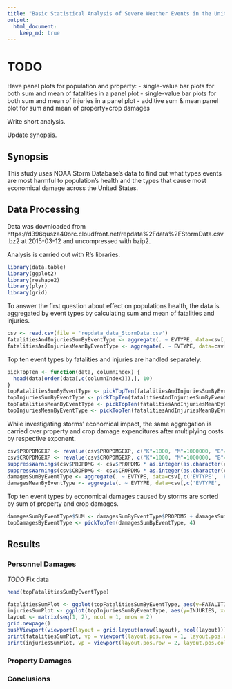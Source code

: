 ```yaml
---
title: "Basic Statistical Analysis of Severe Weather Events in the United States"
output: 
  html_document:
    keep_md: true
---
```


# TODO

Have panel plots for population and property:
- single-value bar plots for both sum and mean of fatalities in a panel plot
- single-value bar plots for both sum and mean of injuries in a panel plot
- additive sum & mean panel plot for sum and mean of property+crop damages

Write short analysis.

Update synopsis.

## Synopsis

This study uses NOAA Storm Database's data to find out what types events are most harmful to population's health and the types that cause most economical damage across the United States.

## Data Processing

Data was downloaded from https://d396qusza40orc.cloudfront.net/repdata%2Fdata%2FStormData.csv.bz2 at 2015-03-12 and uncompressed with bzip2.

Analysis is carried out with R's libraries.

```r
library(data.table)
library(ggplot2)
library(reshape2)
library(plyr)
library(grid)
```

To answer the first question about effect on populations health, the data is aggregated by event types by calculating sum and mean of fatalities and injuries.
```r
csv <- read.csv(file = 'repdata_data_StormData.csv')
fatalitiesAndInjuriesSumByEventType <- aggregate(. ~ EVTYPE, data=csv[,c('EVTYPE', 'FATALITIES', 'INJURIES')], FUN=sum)
fatalitiesAndInjuriesMeanByEventType <- aggregate(. ~ EVTYPE, data=csv[,c('EVTYPE', 'FATALITIES', 'INJURIES')], FUN=mean)
```

Top ten event types by fatalities and injuries are handled separately.
```r
pickTopTen <- function(data, columnIndex) {
  head(data[order(data[,c(columnIndex)]),], 10)
}
topFatalitiesSumByEventType <- pickTopTen(fatalitiesAndInjuriesSumByEventType, 2)
topInjuriesSumByEventType <- pickTopTen(fatalitiesAndInjuriesSumByEventType, 3)
topFatalitiesMeanByEventType <- pickTopTen(fatalitiesAndInjuriesMeanByEventType, 2)
topInjuriesMeanByEventType <- pickTopTen(fatalitiesAndInjuriesMeanByEventType, 3)
```

While investigating storms' economical impact, the same aggregation is carried over property and crop damage expenditures after multiplying costs by respective exponent.

```r
csv$PROPDMGEXP <- revalue(csv$PROPDMGEXP, c("K"=1000, "M"=1000000, "B"=1000000000), warn_missing = FALSE)
csv$CROPDMGEXP <- revalue(csv$CROPDMGEXP, c("K"=1000, "M"=1000000, "B"=1000000000), warn_missing = FALSE)
suppressWarnings(csv$PROPDMG <- csv$PROPDMG * as.integer(as.character(csv$PROPDMGEXP)))
suppressWarnings(csv$CROPDMG <- csv$CROPDMG * as.integer(as.character(csv$CROPDMGEXP)))
damagesSumByEventType <- aggregate(. ~ EVTYPE, data=csv[,c('EVTYPE', 'PROPDMG', 'CROPDMG')], FUN=sum)
damagesMeanByEventType <- aggregate(. ~ EVTYPE, data=csv[,c('EVTYPE', 'PROPDMG', 'CROPDMG')], FUN=mean)
```

Top ten event types by economical damages caused by storms are sorted by sum of property and crop damages.

```r
damagesSumByEventType$SUM <- damagesSumByEventType$PROPDMG + damagesSumByEventType$CROPDMG
topDamagesByEventType <- pickTopTen(damagesSumByEventType, 4)
```

## Results

### Personnel Damages

*TODO* Fix data

```r
head(topFatalitiesSumByEventType)
```

```r
fatalitiesSumPlot <- ggplot(topFatalitiesSumByEventType, aes(y=FATALITIES, x=EVTYPE)) + geom_bar() + ggtitle("Top events by sum of fatalities")
injuriesSumPlot <- ggplot(topInjuriesSumByEventType, aes(y=INJURIES, x=EVTYPE)) + geom_bar() + ggtitle("Top events by sum of injuries")
layout <- matrix(seq(1, 2), ncol = 1, nrow = 2)
grid.newpage()
pushViewport(viewport(layout = grid.layout(nrow(layout), ncol(layout))))
print(fatalitiesSumPlot, vp = viewport(layout.pos.row = 1, layout.pos.col = 1))
print(injuriesSumPlot, vp = viewport(layout.pos.row = 2, layout.pos.col = 1))
```

### Property Damages

### Conclusions